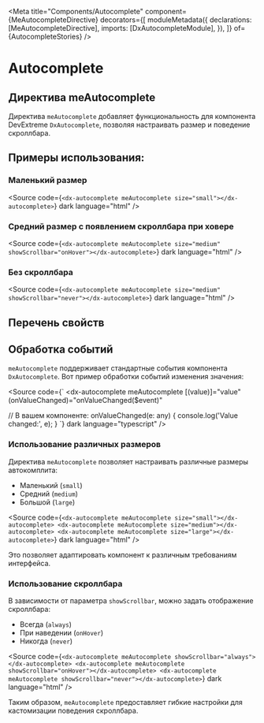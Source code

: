 
<Meta
  title="Components/Autocomplete"
  component={MeAutocompleteDirective}
  decorators={[
    moduleMetadata({
      declarations: [MeAutocompleteDirective],
      imports: [DxAutocompleteModule],
    }),
    ]}
  of={AutocompleteStories}
/>

# Autocomplete

## Директива meAutocomplete

Директива `meAutocomplete` добавляет функциональность для компонента DevExtreme `DxAutocomplete`, позволяя настраивать размер и поведение скроллбара.

<Canvas name="Default" of={AutocompleteStories.Default} />
<Controls of={AutocompleteStories.Default} />

<Source of={AutocompleteStories.Default} dark />

## Примеры использования:

### Маленький размер

<Canvas name="Small" of={AutocompleteStories.Small} />

<Source
  code={`<dx-autocomplete meAutocomplete size="small"></dx-autocomplete>`}
  dark
  language="html"
/>

### Средний размер с появлением скроллбара при ховере

<Canvas name="ScrollOnHover" of={AutocompleteStories.ScrollOnHover} />

<Source
  code={`<dx-autocomplete meAutocomplete size="medium" showScrollbar="onHover"></dx-autocomplete>`}
  dark
  language="html"
/>

### Без скроллбара

<Canvas name="ScrollNever" of={AutocompleteStories.ScrollNever} />

<Source
  code={`<dx-autocomplete meAutocomplete size="medium" showScrollbar="never"></dx-autocomplete>`}
  dark
  language="html"
/>

## Перечень свойств

<Controls story={AutocompleteStories.Default} />

## Обработка событий

`meAutocomplete` поддерживает стандартные события компонента `DxAutocomplete`. Вот пример обработки событий изменения значения:

<Source
  code={`
<dx-autocomplete
  meAutocomplete
  [(value)]="value"
  (onValueChanged)="onValueChanged($event)"
></dx-autocomplete>

  // В вашем компоненте:
  onValueChanged(e: any) {
    console.log('Value changed:', e);
  }
`}
  dark
  language="typescript"
/>

### Использование различных размеров

Директива `meAutocomplete` позволяет настраивать различные размеры автокомплита:

- Маленький (`small`)
- Средний (`medium`)
- Большой (`large`)

<Source
  code={`
<dx-autocomplete meAutocomplete size="small"></dx-autocomplete>
<dx-autocomplete meAutocomplete size="medium"></dx-autocomplete>
<dx-autocomplete meAutocomplete size="large"></dx-autocomplete>
`}
  dark
  language="html"
/>

Это позволяет адаптировать компонент к различным требованиям интерфейса.

### Использование скроллбара

В зависимости от параметра `showScrollbar`, можно задать отображение скроллбара:

- Всегда (`always`)
- При наведении (`onHover`)
- Никогда (`never`)

<Source
  code={`
<dx-autocomplete meAutocomplete showScrollbar="always"></dx-autocomplete>
<dx-autocomplete meAutocomplete showScrollbar="onHover"></dx-autocomplete>
<dx-autocomplete meAutocomplete showScrollbar="never"></dx-autocomplete>
`}
  dark
  language="html"
/>

Таким образом, `meAutocomplete` предоставляет гибкие настройки для кастомизации поведения скроллбара.

